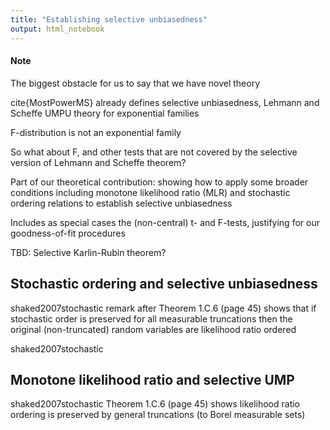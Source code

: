 ```yaml
---
title: "Establishing selective unbiasedness"
output: html_notebook
---
```


#### Note

The biggest obstacle for us to say that we have novel theory

cite{MostPowerMS} already defines selective unbiasedness, Lehmann and Scheffe UMPU theory for exponential families

F-distribution is not an exponential family

So what about F, and other tests that are not covered by the selective version of Lehmann and Scheffe theorem?

Part of our theoretical contribution: showing how to apply some broader conditions including monotone likelihood ratio (MLR) and stochastic ordering relations to establish selective unbiasedness

Includes as special cases the (non-central) t- and F-tests, justifying for our goodness-of-fit procedures

TBD: Selective Karlin-Rubin theorem?

## Stochastic ordering and selective unbiasedness

shaked2007stochastic remark after Theorem 1.C.6 (page 45) shows that if stochastic order is preserved for all measurable truncations then the original (non-truncated) random variables are likelihood ratio ordered


shaked2007stochastic

## Monotone likelihood ratio and selective UMP

shaked2007stochastic Theorem 1.C.6 (page 45) shows likelihood ratio ordering is preserved by general truncations (to Borel measurable sets)